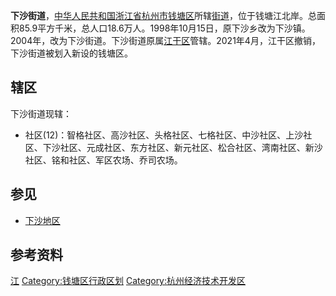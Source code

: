 {{about|杭州市钱塘区下辖街道|广义的下沙地区|下沙新城|福建省的同名建制镇|下沙镇}}
{{中国乡级行政区
|景观照片文件名 = 
|景观照片描述 = 
|汉语拼音 = 
|其他语言 = 
|其他语言名称 = 
|旧称 = 
|地名出处 = 江沙所积，地势较低<ref>{{Cite web|title=为何下沙有那么多带“格”“沙”的地名？|url=https://hznews.hangzhou.com.cn/wghz/content/2018-12/03/content_7107785.htm?from=timeline|accessdate=2020-06-21|author=郭卫|date=2018-12-03|format=|publisher=杭州日报报业集团|language=zh-hans|archive-date=2020-06-25|archive-url=https://web.archive.org/web/20200625190439/https://hznews.hangzhou.com.cn/wghz/content/2018-12/03/content_7107785.htm?from=timeline|dead-url=no}}</ref>
|位置图文件名 = 
|位置图描述 = 
|自定义图片= 
|建置时间 = 
|政府驻地 = 
|毗邻 = 
|总面积 = 
|总人口 = 186343
|总人口年份 = 
|户籍人口 = 
|户籍人口年份 = 
|常住人口 = 
|常住人口年份 = 
|人口密度 = 
|GDP = 
|GDP年份 = 
|邮政编码 = 
|电话区号 = 571
|官方网站 = 
|网站名称 = 
|33/01/04/010/000}}
'''下沙街道'''，[[中华人民共和国|中华人民共和国]][[浙江省|浙江省]][[杭州市|杭州市]][[钱塘区|钱塘区]]所辖[[街道办事处|街道]]，位于钱塘江北岸。总面积85.9平方千米，总人口18.6万人。1998年10月15日，原下沙乡改为下沙镇。2004年，改为下沙街道。下沙街道原属[[江干区|江干区]]管辖。2021年4月，江干区撤销，下沙街道被划入新设的钱塘区。

== 辖区 ==
下沙街道现辖：
*社区(12)：智格社区、高沙社区、头格社区、七格社区、中沙社区、上沙社区、下沙社区、元成社区、东方社区、新元社区、松合社区、湾南社区、新沙社区、铭和社区、军区农场、乔司农场。

== 参见 ==
*[[下沙地区|下沙地区]]
==参考资料==
{{reflist}}

[[Category:杭州市街道_(行政区划)|江]]
[[Category:钱塘区行政区划|Category:钱塘区行政区划]]
[[Category:杭州经济技术开发区|Category:杭州经济技术开发区]]